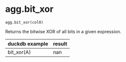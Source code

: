 # agg.bit_xor { #duckops.agg.bit_xor }

`agg.bit_xor(col0)`

Returns the bitwise XOR of all bits in a given expression.

| duckdb example | result |
| -------------- | ------ |
| bit_xor(A) | nan |
